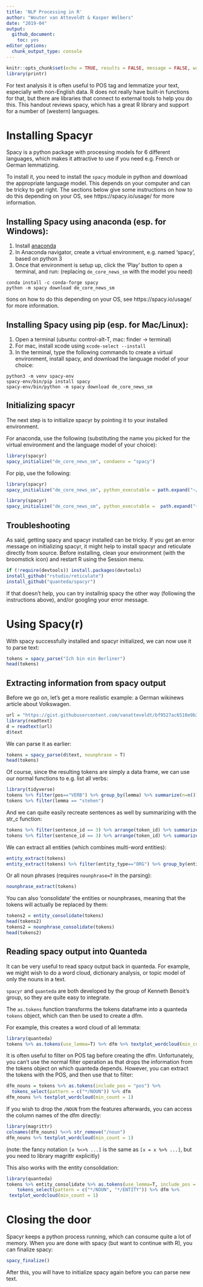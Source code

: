 ```yaml
---
title: 'NLP Processing in R'
author: "Wouter van Atteveldt & Kasper Welbers"
date: "2019-04"
output: 
  github_document:
    toc: yes
editor_options: 
  chunk_output_type: console
---
```


```r
knitr::opts_chunk$set(echo = TRUE, results = FALSE, message = FALSE, warning = FALSE, fig.keep='none')
library(printr)
```

For text analysis it is often useful to POS tag and lemmatize your text, especially with non-English data.
R does not really have built-in functions for that, but there are libraries that connect to external tools to help you do this.
This handout reviews spacy, which has a great R library and support for a number of (western) languages. 

# Installing Spacyr

Spacy is a python package with processing models for 6 different languages, which makes it attractive to use if you need e.g. French or German lemmatizing.

To install it, you need to install the `spacy` module in python and download the appropriate language model. This depends on your computer and can be tricky to get right. The sections below give some instructions on how to do this depending on your OS, see https://spacy.io/usage/ for more information. 

## Installing Spacy using anaconda (esp. for Windows):

1. Install [anaconda](https://www.anaconda.com/)
2. In Anaconda navigator, create a virtual environment, e.g. named 'spacy', based on python 3
3. Once that environment is setup up, click the 'Play' button to open a terminal, and run: (replacing `de_core_news_sm` with the model you need)
```
conda install -c conda-forge spacy
python -m spacy download de_core_news_sm
```
tions on how to do this depending on your OS, see https://spacy.io/usage/ for more information. 

## Installing Spacy using pip (esp. for Mac/Linux):

1. Open a terminal (ubuntu: control-alt-T, mac: finder -> terminal)
2. For mac, install xcode using `xcode-select --install`
3. In the terminal, type the following commands to create a virtual environment, install spacy, and download the language model of your choice:
```
python3 -m venv spacy-env
spacy-env/bin/pip install spacy
spacy-env/bin/python -m spacy download de_core_news_sm
```

## Initializing spacyr

The next step is to initialize spacyr by pointing it to your installed environment. 

For anaconda, use the following (substituting the name you picked for the virtual environment and the language model of your choice):

```r
library(spacyr)
spacy_initialize("de_core_news_sm", condaenv = "spacy")
```

For pip, use the following:

```r
library(spacyr)
spacy_initialize("de_core_news_sm", python_executable = path.expand("~/spacy-env/bin/python"))
```

```r
library(spacyr)
spacy_initialize("de_core_news_sm", python_executable =  path.expand("~/env/spacy/bin/python"))
```

## Troubleshooting

As said, getting spacy and spacyr installed can be tricky. If you get an error message on initializing spacyr, it might help to install spacyr and reticulate directly from source. Before installing, clean your environment (with the broomstick icon) and restart R using the Session menu. 

```r
if (!require(devtools)) install.packages(devtools)
install_github("rstudio/reticulate")
install_github("quanteda/spacyr")
```

If that doesn't help, you can try installnig spacy the other way (following the instructions above), and/or googling your error message. 

# Using Spacy(r)

With spacy successfully installed and spacyr initialized, we can now use it to parse text:

```r
tokens = spacy_parse("Ich bin ein Berliner")
head(tokens)
```



## Extracting information from spacy output

Before we go on, let's get a more realistic example: a German wikinews article about Volkswagen. 

```r
url = "https://gist.githubusercontent.com/vanatteveldt/bf9527ac6510e9b3e5c6b198b917ddd1/raw/45e6f6bfa0abba219935543eb70cca9f675703c7/VW_erneut_unter_Verdacht.txt"
library(readtext)
d = readtext(url)
d$text
```

We can parse it as earlier:

```r
tokens = spacy_parse(d$text, nounphrase = T)
head(tokens)
```

Of course, since the resulting tokens are simply a data frame, we can use our normal functions to e.g. list all verbs:

```r
library(tidyverse)
tokens %>% filter(pos=="VERB") %>% group_by(lemma) %>% summarize(n=n()) %>% arrange(-n)
tokens %>% filter(lemma == "stehen")
```

And we can quite easily recreate sentences as well by summarizing with the str_c function:

```r
tokens %>% filter(sentence_id == 3) %>% arrange(token_id) %>% summarize(sentence=str_c(token, collapse=" "))
tokens %>% filter(sentence_id == 3) %>% arrange(token_id) %>% summarize(sentence=str_c(lemma, pos, sep = "/", collapse=" "))
```

We can extract all entities (which combines multi-word entities):

```r
entity_extract(tokens)
entity_extract(tokens) %>% filter(entity_type=="ORG") %>% group_by(entity) %>% summarize(n=n())
```

Or all noun phrases (requires `nounphrase=T` in the parsing):

```r
nounphrase_extract(tokens)
```

You can also 'consolidate' the entities or nounphrases, meaning that the tokens will actually be replaced by them:

```r
tokens2 = entity_consolidate(tokens) 
head(tokens2)
tokens2 = nounphrase_consolidate(tokens) 
head(tokens2)
```

## Reading spacy output into Quanteda

It can be very useful to read spacy output back in quanteda. 
For example, we might wish to do a word cloud, dictionary analysis, or topic model of only the nouns in a text.

`spacyr` and `quanteda` are both developed by the group of Kenneth Benoit's group, so they are quite easy to integrate.

The `as.tokens` function transforms the tokens dataframe into a quanteda `tokens` object, which can then be used to create a dfm.

For example, this creates a word cloud of all lemmata:

```r
library(quanteda)
tokens %>% as.tokens(use_lemma=T) %>% dfm %>% textplot_wordcloud(min_count = 1)
```

It is often useful to filter on POS tag before creating the dfm. Unfortunately, you can't use the normal filter operation as that drops the information from the tokens object on which quanteda depends. However, you can extract the tokens with the POS, and then use that to filter:

```r
dfm_nouns = tokens %>% as.tokens(include_pos = "pos") %>%
  tokens_select(pattern = c("*/NOUN")) %>% dfm
dfm_nouns %>% textplot_wordcloud(min_count = 1)
```

If you wish to drop the `/NOUN` from the features afterwards, you can access the column names of the dfm directly:

```r
library(magrittr)
colnames(dfm_nouns) %<>% str_remove("/noun")
dfm_nouns %>% textplot_wordcloud(min_count = 1)
```

(note: the fancy notation `[x %<>% ...]` is the same as `[x = x %>% ...]`, but you need to library magrittr explicitly)

This also works with the entity consolidation:

```r
library(quanteda)
tokens %>% entity_consolidate %>% as.tokens(use_lemma=T, include_pos = "pos") %>% 
    tokens_select(pattern = c("*/NOUN", "*/ENTITY")) %>% dfm %>%
 textplot_wordcloud(min_count = 1)
```

# Closing the door

Spacyr keeps a python process running, which can consume quite a lot of memory. When you are done with spacy (but want to continue with R), you can finalize spacy:

```r
spacy_finalize()
```

After this, you will have to initialize spacy again before you can parse new text. 

